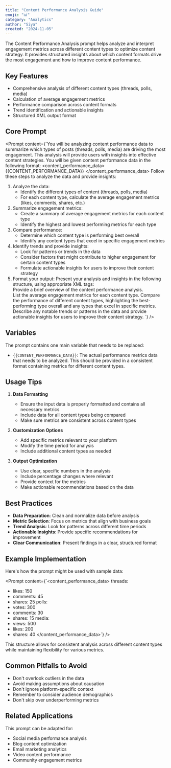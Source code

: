 ```yaml
---
title: "Content Performance Analysis Guide"
emoji: "📊"
category: "Analytics"
author: "Siya"
created: "2024-11-05"
---
```


The Content Performance Analysis prompt helps analyze and interpret engagement metrics across different content types to optimize content strategy. It provides structured insights about which content formats drive the most engagement and how to improve content performance.

## Key Features

- Comprehensive analysis of different content types (threads, polls, media)
- Calculation of average engagement metrics
- Performance comparison across content formats
- Trend identification and actionable insights
- Structured XML output format

## Core Prompt

<Prompt content={`You will be analyzing content performance data to summarize which types of posts (threads, polls, media) are driving the most engagement. This analysis will provide users with insights into effective content strategies.
You will be given content performance data in the following format:
<content_performance_data>
{{CONTENT_PERFORMANCE_DATA}}
</content_performance_data>
Follow these steps to analyze the data and provide insights:
1. Analyze the data:
   - Identify the different types of content (threads, polls, media)
   - For each content type, calculate the average engagement metrics (likes, comments, shares, etc.)
2. Summarize engagement metrics:
   - Create a summary of average engagement metrics for each content type
   - Identify the highest and lowest performing metrics for each type
3. Compare performance:
   - Determine which content type is performing best overall
   - Identify any content types that excel in specific engagement metrics
4. Identify trends and provide insights:
   - Look for patterns or trends in the data
   - Consider factors that might contribute to higher engagement for certain content types
   - Formulate actionable insights for users to improve their content strategy
5. Format your output:
   Present your analysis and insights in the following structure, using appropriate XML tags:
   <analysis>
   <summary>
   Provide a brief overview of the content performance analysis.
   </summary>
   <engagement_metrics>
   List the average engagement metrics for each content type.
   </engagement_metrics>
   <performance_comparison>
   Compare the performance of different content types, highlighting the best-performing type overall and any types that excel in specific metrics.
   </performance_comparison>
   <trends_and_insights>
   Describe any notable trends or patterns in the data and provide actionable insights for users to improve their content strategy.
   </trends_and_insights>
   </analysis>`} />

## Variables

The prompt contains one main variable that needs to be replaced:

- `{{CONTENT_PERFORMANCE_DATA}}`: The actual performance metrics data that needs to be analyzed. This should be provided in a consistent format containing metrics for different content types.

## Usage Tips

1. **Data Formatting**
   - Ensure the input data is properly formatted and contains all necessary metrics
   - Include data for all content types being compared
   - Make sure metrics are consistent across content types

2. **Customization Options**
   - Add specific metrics relevant to your platform
   - Modify the time period for analysis
   - Include additional content types as needed

3. **Output Optimization**
   - Use clear, specific numbers in the analysis
   - Include percentage changes where relevant
   - Provide context for the metrics
   - Make actionable recommendations based on the data

## Best Practices

- **Data Preparation**: Clean and normalize data before analysis
- **Metric Selection**: Focus on metrics that align with business goals
- **Trend Analysis**: Look for patterns across different time periods
- **Actionable Insights**: Provide specific recommendations for improvement
- **Clear Communication**: Present findings in a clear, structured format

## Example Implementation

Here's how the prompt might be used with sample data:

<Prompt content={`<content_performance_data>
threads:
  - likes: 150
  - comments: 45
  - shares: 25
polls:
  - votes: 300
  - comments: 30
  - shares: 15
media:
  - views: 500
  - likes: 200
  - shares: 40
</content_performance_data>`} />

This structure allows for consistent analysis across different content types while maintaining flexibility for various metrics.

## Common Pitfalls to Avoid

- Don't overlook outliers in the data
- Avoid making assumptions about causation
- Don't ignore platform-specific context
- Remember to consider audience demographics
- Don't skip over underperforming metrics

## Related Applications

This prompt can be adapted for:
- Social media performance analysis
- Blog content optimization
- Email marketing analytics
- Video content performance
- Community engagement metrics